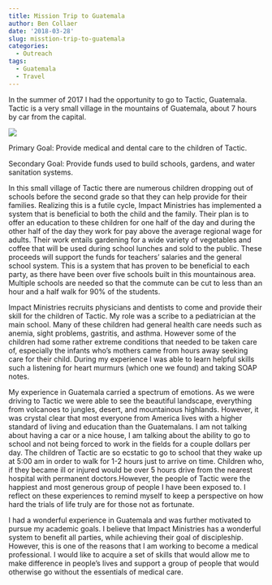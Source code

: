 ```yaml
---
title: Mission Trip to Guatemala
author: Ben Collaer
date: '2018-03-28'
slug: misstion-trip-to-guatemala
categories:
  - Outreach
tags:
  - Guatemala
  - Travel
---
```


In the summer of 2017 I had the opportunity to go to Tactic, Guatemala. Tactic is a very small village in the mountains of Guatemala, about 7 hours by car from the capital. 


![](/img/Tactic_Overlook.jpg)

Primary Goal: Provide medical and dental care to the children of Tactic. 
 \ 
 
Secondary Goal: Provide funds used to build schools, gardens, and water sanitation systems. 

  In this small village of Tactic there are numerous children dropping out of schools before the second grade so that they can help provide for their families. Realizing this is a futile cycle, Impact Ministries has implemented a system that is beneficial to both the child and the family. Their plan is to offer an education to these children for one half of the day and during the other half of the day they work for pay above the average regional wage for adults. Their work entails gardening for a wide variety of vegetables and coffee that will be used during school lunches and sold to the public. These proceeds will support the funds for teachers' salaries and the general school system. This is a system that has proven to be beneficial to each party, as there have been over five schools built in this mountainous area. Multiple schools are needed so that the commute can be cut to less than an hour and a half walk for 90% of the students.
 \ 
 
  Impact Ministries recruits physicians and dentists to come and provide their skill for the children of Tactic. My role was a scribe to a pediatrician at the main school. Many of these children had general health care needs such as anemia, sight problems, gastritis, and asthma. However some of the children had some rather extreme conditions that needed to be taken care of, especially the infants who's mothers came from hours away seeking care for their child. During my experience I was able to learn helpful skills such a listening for heart murmurs (which one we found) and taking SOAP notes. 
 \ 
 
  My experience in Guatemala carried a spectrum of emotions. As we were driving to Tactic we were able to see the beautiful landscape, everything from volcanoes to jungles, desert, and mountainous highlands. However, it was crystal clear that most everyone from America lives with a higher standard of living and education than the Guatemalans. I am not talking about having a car or a nice house, I am talking about the ability to go to school and not being forced to work in the fields for a couple dollars per day. The children of Tactic are so ecstatic to go to school that they wake up at 5:00 am in order to walk for 1-2 hours just to arrive on time. Children who, if they became ill or injured would be over 5 hours drive from the nearest hospital with permanent doctors.However, the people of Tactic were the happiest and most generous group of people I have been exposed to. I reflect on these experiences to remind myself to keep a perspective on how hard the trials of life truly are for those not as fortunate.
 \ 

I had a wonderful experience in Guatemala and was further motivated to pursue my academic goals. I believe that Impact Ministries has a wonderful system to benefit all parties, while achieving their goal of discipleship. However, this is one of the reasons that I am working to become a medical professional. I would like to acquire a set of skills that would allow me to make difference in people's lives and support a group of people that would otherwise go without the essentials of medical care. 